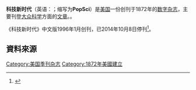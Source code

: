 {{Infobox Magazine
| title = 科技新时代<br/><small>{{nobold|{{noitalics|Popular Science}}}}</small>
| logo =  
| logo_size = 
| image_file = PopularScienceJanuary1923.png
| editor = 科琳·伊奥齐奥（Corinne Iozzio）
| cover = 
| discipline = [[跨学科|跨学科]]
| circulation_year = June 2014
| Frequency = Quarterly
| website = http://www.popsci.com/
| publisher = Bonnier Corporation
| country = {{USA}}
| ISSN = 0161-7370
| oclc = 488612811
}}

'''科技新时代'''（英语：{{lang|en|Popular Science}}；缩写为'''PopSci'''）是[[美国|美国]]一份创刊于1872年的[[杂志|数字杂志]]，主要刊登[[大众科学|大众科学]]方面的[[文字作品|文章]]。{{fact|其读者大多数具有高等学历，其中80%以上为男性}}。

《科技新时代》中文版1996年1月创刊，已2014年10月8日停刊<ref>{{cite web|title=《科技新时代》停刊通知|url=http://www.popscichina.com/wp-content/uploads/2014/10/about_stop_publishing.pdf|archiveurl=https://web.archive.org/web/20141222170838/http://www.popscichina.com/wp-content/uploads/2014/10/about_stop_publishing.pdf|archivedate=2014-12-22|language=zh-hans|deadurl=yes}}</ref>。

== 資料來源 ==
{{reflist}}

[[Category:美国季刊杂志|Category:美国季刊杂志]]
[[Category:1872年美國建立|Category:1872年美國建立]]